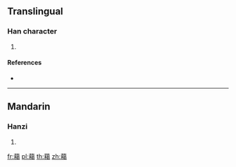 {{character info/new}}
==Translingual==

===Han character===
{{Han char|rn=140|rad=艸|as=14|sn=20|four=44927|canj=THDV,XTHDV}}

# {{defn|Han|sort=艸14}}

====References====
* {{Han ref|kx=1064.290|dkj=32270|dj=1529.180|hdz=53313.110|uh=85D2|ud=34258|bh=F0B5|bd=61621}}

----

==Mandarin==

===Hanzi===
{{cmn-hanzi|pin=[[qiè]] ([[qie4]])|wg=ch'ieh<sup>4</sup>}}

# {{defn|lang=cmn|sort=艸14}}

[[fr:藒]]
[[pl:藒]]
[[th:藒]]
[[zh:藒]]